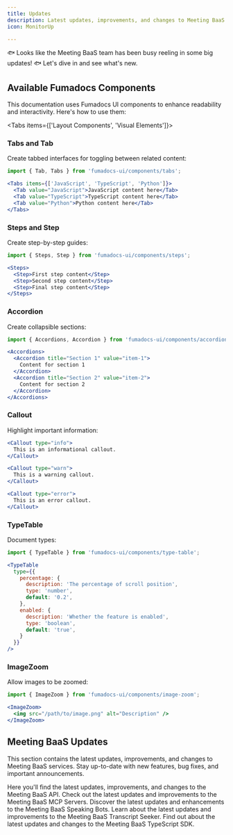 ```yaml
---
title: Updates
description: Latest updates, improvements, and changes to Meeting BaaS services
icon: MonitorUp

---
```


🐟 Looks like the Meeting BaaS team has been busy reeling in some big updates! 🐟 Let's dive in and see what's new.

## Available Fumadocs Components

This documentation uses Fumadocs UI components to enhance readability and interactivity. Here's how to use them:

<Tabs items={['Layout Components', 'Visual Elements']}>
<Tab value="Layout Components">

### Tabs and Tab
Create tabbed interfaces for toggling between related content:

```jsx
import { Tab, Tabs } from 'fumadocs-ui/components/tabs';

<Tabs items={['JavaScript', 'TypeScript', 'Python']}>
  <Tab value="JavaScript">JavaScript content here</Tab>
  <Tab value="TypeScript">TypeScript content here</Tab>
  <Tab value="Python">Python content here</Tab>
</Tabs>
```

### Steps and Step
Create step-by-step guides:

```jsx
import { Steps, Step } from 'fumadocs-ui/components/steps';

<Steps>
  <Step>First step content</Step>
  <Step>Second step content</Step>
  <Step>Final step content</Step>
</Steps>
```

### Accordion
Create collapsible sections:

```jsx
import { Accordions, Accordion } from 'fumadocs-ui/components/accordion';

<Accordions>
  <Accordion title="Section 1" value="item-1">
    Content for section 1
  </Accordion>
  <Accordion title="Section 2" value="item-2">
    Content for section 2
  </Accordion>
</Accordions>
```

</Tab>
<Tab value="Visual Elements">

### Callout
Highlight important information:

```jsx
<Callout type="info">
  This is an informational callout.
</Callout>

<Callout type="warn">
  This is a warning callout.
</Callout>

<Callout type="error">
  This is an error callout.
</Callout>
```

### TypeTable
Document types:

```jsx
import { TypeTable } from 'fumadocs-ui/components/type-table';

<TypeTable
  type={{
    percentage: {
      description: 'The percentage of scroll position',
      type: 'number',
      default: '0.2',
    },
    enabled: {
      description: 'Whether the feature is enabled',
      type: 'boolean',
      default: 'true',
    }
  }}
/>
```

### ImageZoom
Allow images to be zoomed:

```jsx
import { ImageZoom } from 'fumadocs-ui/components/image-zoom';

<ImageZoom>
  <img src="/path/to/image.png" alt="Description" />
</ImageZoom>
```

</Tab>
</Tabs>

## Meeting BaaS Updates

This section contains the latest updates, improvements, and changes to Meeting BaaS services.
Stay up-to-date with new features, bug fixes, and important announcements.

<Accordions>
<Accordion title="API Updates" value="api-updates">
Here you'll find the latest updates, improvements, and changes to the Meeting BaaS API.
</Accordion>

<Accordion title="MCP Servers Updates" value="mcp-servers-updates">
Check out the latest updates and improvements to the Meeting BaaS MCP Servers.
</Accordion>

<Accordion title="Speaking Bots Updates" value="speaking-bots-updates">
Discover the latest updates and enhancements to the Meeting BaaS Speaking Bots.
</Accordion>

<Accordion title="Transcript Seeker Updates" value="transcript-seeker-updates">
Learn about the latest updates and improvements to the Meeting BaaS Transcript Seeker.
</Accordion>

<Accordion title="TypeScript SDK Updates" value="typescript-sdk-updates">
Find out about the latest updates and changes to the Meeting BaaS TypeScript SDK.
</Accordion>
</Accordions>